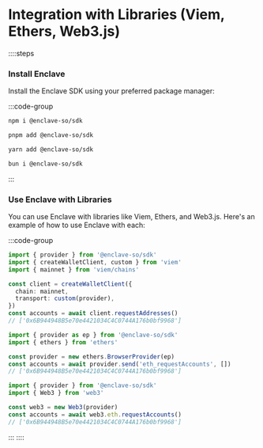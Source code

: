 # Integration with Libraries (Viem, Ethers, Web3.js)

::::steps

### Install Enclave

Install the Enclave SDK using your preferred package manager:

:::code-group

```bash [npm]
npm i @enclave-so/sdk
```

```bash [pnpm]
pnpm add @enclave-so/sdk
```

```bash [yarn]
yarn add @enclave-so/sdk
```

```bash [bun]
bun i @enclave-so/sdk
```

:::

### Use Enclave with Libraries

You can use Enclave with libraries like Viem, Ethers, and Web3.js. Here's an example of how to use Enclave with each:

:::code-group

```ts [viem]
import { provider } from '@enclave-so/sdk'
import { createWalletClient, custom } from 'viem'
import { mainnet } from 'viem/chains'

const client = createWalletClient({
  chain: mainnet,
  transport: custom(provider),
})
const accounts = await client.requestAddresses()
// ['0x6B944948B5e70e4421034C4C0744A176b0bf9968']
```

```ts [ethers]
import { provider as ep } from '@enclave-so/sdk'
import { ethers } from 'ethers'

const provider = new ethers.BrowserProvider(ep)
const accounts = await provider.send('eth_requestAccounts', [])
// ['0x6B944948B5e70e4421034C4C0744A176b0bf9968']
```

```ts [web3.js]
import { provider } from '@enclave-so/sdk'
import { Web3 } from 'web3'

const web3 = new Web3(provider)
const accounts = await web3.eth.requestAccounts()
// ['0x6B944948B5e70e4421034C4C0744A176b0bf9968']
```

:::
::::
